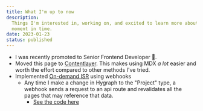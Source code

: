 ```yaml
---
title: What I'm up to now
description:
  Things I'm interested in, working on, and excited to learn more about at this
  moment in time.
date: 2023-01-23
status: published
---
```


- I was recently promoted to Senior Frontend Developer 🎉.
- Moved this page to [Contentlayer](https://www.contentlayer.dev/). This makes
  using MDX _a lot_ easier and worth the effort compared to other methods I've
  tried.
- Implemented
  [On-demand ISR](https://nextjs.org/docs/basic-features/data-fetching/incremental-static-regeneration#using-on-demand-revalidation)
  using webhooks
  - Any time I make a change in Hygraph to the "Project" type, a webhook sends a
    request to an api route and revalidates all the pages that may reference
    that data.
    - [See the code here](https://github.com/h-jennings/portfolio-v3/blob/main/src/pages/api/revalidate.ts)
